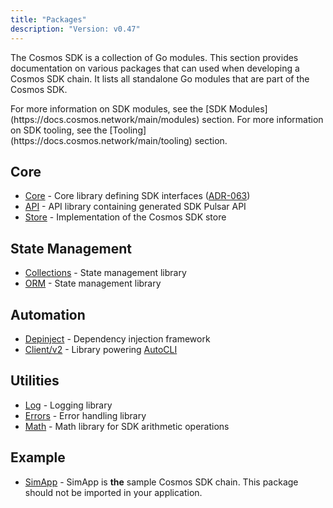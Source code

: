 ```yaml
---
title: "Packages"
description: "Version: v0.47"
---
```


The Cosmos SDK is a collection of Go modules. This section provides documentation on various packages that can used when developing a Cosmos SDK chain. It lists all standalone Go modules that are part of the Cosmos SDK.

<Check>
  For more information on SDK modules, see the [SDK Modules](https://docs.cosmos.network/main/modules) section. For more information on SDK tooling, see the [Tooling](https://docs.cosmos.network/main/tooling) section.
</Check>

## Core[​](#core "Direct link to Core")

* [Core](https://pkg.go.dev/cosmossdk.io/core) - Core library defining SDK interfaces ([ADR-063](https://docs.cosmos.network/main/architecture/adr-063-core-module-api))
* [API](https://pkg.go.dev/cosmossdk.io/api) - API library containing generated SDK Pulsar API
* [Store](https://pkg.go.dev/cosmossdk.io/store) - Implementation of the Cosmos SDK store

## State Management[​](#state-management "Direct link to State Management")

* [Collections](/v0.47/build/packages/collections) - State management library
* [ORM](/v0.47/build/packages/orm) - State management library

## Automation[​](#automation "Direct link to Automation")

* [Depinject](/v0.47/build/packages/depinject) - Dependency injection framework
* [Client/v2](https://pkg.go.dev/cosmossdk.io/client/v2) - Library powering [AutoCLI](https://docs.cosmos.network/main/building-modules/autocli)

## Utilities[​](#utilities "Direct link to Utilities")

* [Log](https://pkg.go.dev/cosmossdk.io/log) - Logging library
* [Errors](https://pkg.go.dev/cosmossdk.io/errors) - Error handling library
* [Math](https://pkg.go.dev/cosmossdk.io/math) - Math library for SDK arithmetic operations

## Example[​](#example "Direct link to Example")

* [SimApp](https://pkg.go.dev/cosmossdk.io/simapp) - SimApp is **the** sample Cosmos SDK chain. This package should not be imported in your application.
